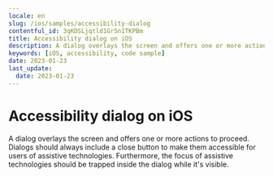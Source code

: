 ```yaml
---
locale: en
slug: /ios/samples/accessibility-dialog
contentful_id: 3qKDSLjqtld1GrSn1TKPBm
title: Accessibility dialog on iOS
description: A dialog overlays the screen and offers one or more actions to proceed.
keywords: [iOS, accessibility, code sample]
date: 2023-01-23
last_update:
  date: 2023-01-23
---
```


# Accessibility dialog on iOS

A dialog overlays the screen and offers one or more actions to proceed. Dialogs should always include a close button to make them accessible for users of assistive technologies. Furthermore, the focus of assistive technologies should be trapped inside the dialog while it's visible.

<CodeSample id="accessibility-dialog" locale="en" platform="ios"/>
